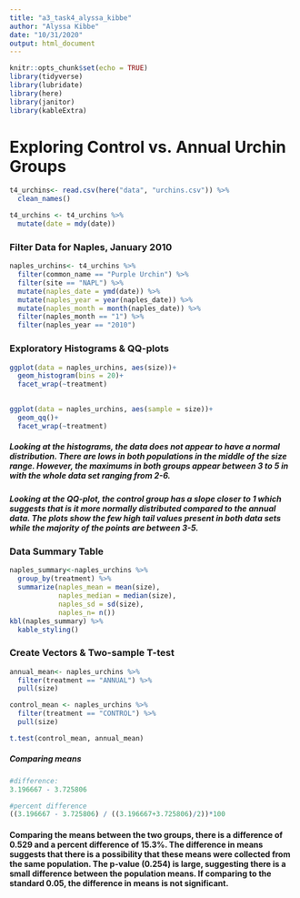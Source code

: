```yaml
---
title: "a3_task4_alyssa_kibbe"
author: "Alyssa Kibbe"
date: "10/31/2020"
output: html_document
---
```


```r
knitr::opts_chunk$set(echo = TRUE)
library(tidyverse)
library(lubridate)
library(here)
library(janitor)
library(kableExtra)
```
# Exploring Control vs. Annual Urchin Groups
```r
t4_urchins<- read.csv(here("data", "urchins.csv")) %>% 
  clean_names()

t4_urchins <- t4_urchins %>% 
  mutate(date = mdy(date))
```

### Filter Data for Naples, January 2010
```r
naples_urchins<- t4_urchins %>%  
  filter(common_name == "Purple Urchin") %>% 
  filter(site == "NAPL") %>% 
  mutate(naples_date = ymd(date)) %>% 
  mutate(naples_year = year(naples_date)) %>% 
  mutate(naples_month = month(naples_date)) %>% 
  filter(naples_month == "1") %>% 
  filter(naples_year == "2010")
```

### Exploratory Histograms & QQ-plots
```r
ggplot(data = naples_urchins, aes(size))+
  geom_histogram(bins = 20)+
  facet_wrap(~treatment)
 

ggplot(data = naples_urchins, aes(sample = size))+
  geom_qq()+
  facet_wrap(~treatment)

```

##### Looking at the histograms, the data does not appear to have a normal distribution. There are lows in both populations in the middle of the size range. However, the maximums in both groups appear between 3 to 5 in with the whole data set ranging from 2-6. 

##### Looking at the QQ-plot, the control group has a slope closer to 1 which suggests that is it more normally distributed compared to the annual data. The plots show the few high tail values present in both data sets while the majority of the points are between 3-5. 


### Data Summary Table
```r
naples_summary<-naples_urchins %>%   
  group_by(treatment) %>% 
  summarize(naples_mean = mean(size),
            naples_median = median(size),
            naples_sd = sd(size),
            naples_n= n())
kbl(naples_summary) %>% 
  kable_styling()
```

### Create Vectors & Two-sample T-test
```r
annual_mean<- naples_urchins %>% 
  filter(treatment == "ANNUAL") %>% 
  pull(size)

control_mean <- naples_urchins %>% 
  filter(treatment == "CONTROL") %>% 
  pull(size)

t.test(control_mean, annual_mean)
```
##### Comparing means
```r
#difference:
3.196667 - 3.725806

#percent difference
((3.196667 - 3.725806) / ((3.196667+3.725806)/2))*100

```


#### Comparing the means between the two groups, there is a difference of 0.529 and a percent difference of 15.3%. The difference in means suggests that there is a possibility that these means were collected from the same population. The p-value (0.254) is large, suggesting there is a small difference between the population means. If comparing to the standard 0.05, the difference in means is not significant. 

